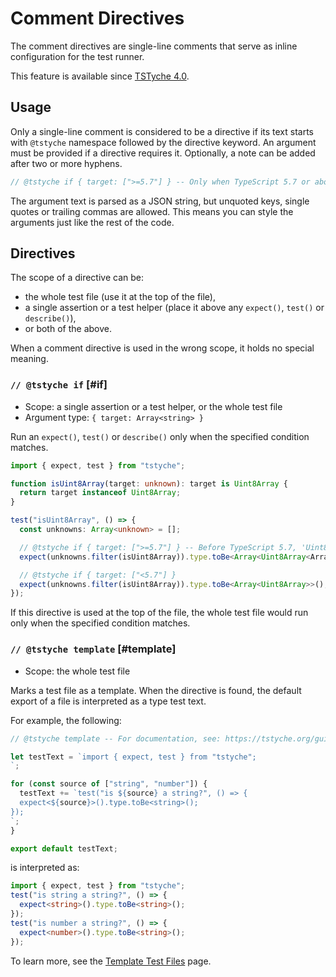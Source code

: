 
# Comment Directives

The comment directives are single-line comments that serve as inline configuration for the test runner.

<Note>

This feature is available since [TSTyche 4.0](../releases/tstyche-4.mdx).

</Note>

## Usage

Only a single-line comment is considered to be a directive if its text starts with `@tstyche` namespace followed by the directive keyword. An argument must be provided if a directive requires it. Optionally, a note can be added after two or more hyphens.

```ts
// @tstyche if { target: [">=5.7"] } -- Only when TypeScript 5.7 or above is used
```

<Tip>

The argument text is parsed as a JSON string, but unquoted keys, single quotes or trailing commas are allowed. This means you can style the arguments just like the rest of the code.

</Tip>

## Directives

The scope of a directive can be:

- the whole test file (use it at the top of the file),
- a single assertion or a test helper (place it above any `expect()`, `test()` or `describe()`),
- or both of the above.

<Warning>

When a comment directive is used in the wrong scope, it holds no special meaning.

</Warning>

### `// @tstyche if` [#if]

- Scope: a single assertion or a test helper, or the whole test file
- Argument type: `{ target: Array<string> }`

Run an `expect()`, `test()` or `describe()` only when the specified condition matches.

```ts twoslash
import { expect, test } from "tstyche";

function isUint8Array(target: unknown): target is Uint8Array {
  return target instanceof Uint8Array;
}

test("isUint8Array", () => {
  const unknowns: Array<unknown> = [];

  // @tstyche if { target: [">=5.7"] } -- Before TypeScript 5.7, 'Uint8Array' was not generic
  expect(unknowns.filter(isUint8Array)).type.toBe<Array<Uint8Array<ArrayBufferLike>>>();

  // @tstyche if { target: ["<5.7"] }
  expect(unknowns.filter(isUint8Array)).type.toBe<Array<Uint8Array>>();
});
```

If this directive is used at the top of the file, the whole test file would run only when the specified condition matches.

### `// @tstyche template` [#template]

- Scope: the whole test file

Marks a test file as a template. When the directive is found, the default export of a file is interpreted as a type test text.

For example, the following:

```ts twoslash
// @tstyche template -- For documentation, see: https://tstyche.org/guides/template-test-files

let testText = `import { expect, test } from "tstyche";
`;

for (const source of ["string", "number"]) {
  testText += `test("is ${source} a string?", () => {
  expect<${source}>().type.toBe<string>();
});
`;
}

export default testText;
```

is interpreted as:

```ts twoslash
import { expect, test } from "tstyche";
test("is string a string?", () => {
  expect<string>().type.toBe<string>();
});
test("is number a string?", () => {
  expect<number>().type.toBe<string>();
});
```

To learn more, see the [Template Test Files](../guides/template-test-files.mdx) page.
